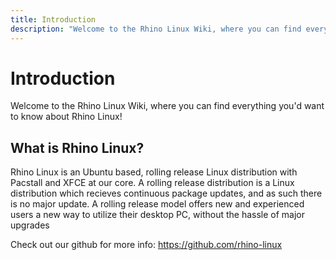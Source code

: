 ```yaml
---
title: Introduction
description: "Welcome to the Rhino Linux Wiki, where you can find everything you'd want to know about Rhino Linux!"
---
```


# Introduction
 
Welcome to the Rhino Linux Wiki, where you can find everything you'd want to know about Rhino Linux!

## What is Rhino Linux?

Rhino Linux is an Ubuntu based, rolling release Linux distribution with Pacstall and XFCE at our core. A rolling release distribution is a Linux distribution which recieves continuous package updates, and as such there is no major update. A rolling release model offers new and experienced users a new way to utilize their desktop PC, without the hassle of major upgrades

Check out our github for more info: https://github.com/rhino-linux
